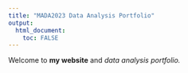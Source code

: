 ```yaml
---
title: "MADA2023 Data Analysis Portfolio"
output: 
  html_document:
    toc: FALSE
---
```


Welcome to **my website** and *data analysis portfolio.*

